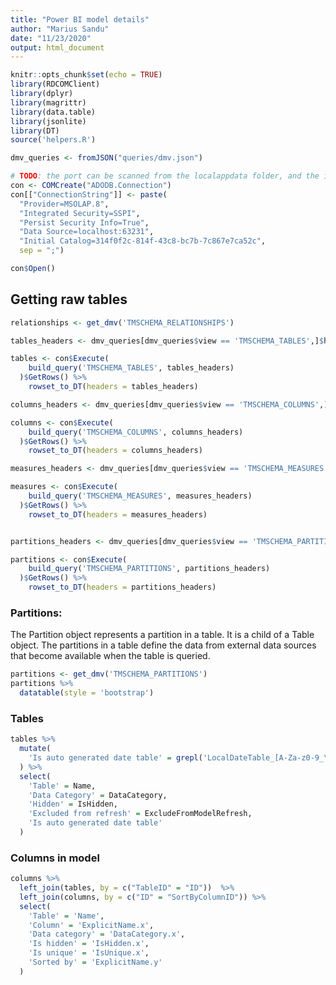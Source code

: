 ```yaml
---
title: "Power BI model details"
author: "Marius Sandu"
date: "11/23/2020"
output: html_document
---
```


```r
knitr::opts_chunk$set(echo = TRUE)
library(RDCOMClient)
library(dplyr)
library(magrittr)
library(data.table)
library(jsonlite)
library(DT)
source('helpers.R')

dmv_queries <- fromJSON("queries/dmv.json")
```


```r
# TODO: the port can be scanned from the localappdata folder, and the initial catalogue retrieved via a DMV query
con <- COMCreate("ADODB.Connection")
con[["ConnectionString"]] <- paste(
  "Provider=MSOLAP.8",
  "Integrated Security=SSPI",
  "Persist Security Info=True",
  "Data Source=localhost:63231",
  "Initial Catalog=314f0f2c-814f-43c8-bc7b-7c867e7ca52c",
  sep = ";")

con$Open()
``` 

## Getting raw tables

```r

relationships <- get_dmv('TMSCHEMA_RELATIONSHIPS')

tables_headers <- dmv_queries[dmv_queries$view == 'TMSCHEMA_TABLES',]$headers[[1]]

tables <- con$Execute(
    build_query('TMSCHEMA_TABLES', tables_headers)
  )$GetRows() %>%
    rowset_to_DT(headers = tables_headers)

columns_headers <- dmv_queries[dmv_queries$view == 'TMSCHEMA_COLUMNS',]$headers[[1]]

columns <- con$Execute(
    build_query('TMSCHEMA_COLUMNS', columns_headers)
  )$GetRows() %>%
    rowset_to_DT(headers = columns_headers) 

measures_headers <- dmv_queries[dmv_queries$view == 'TMSCHEMA_MEASURES',]$headers[[1]]

measures <- con$Execute(
    build_query('TMSCHEMA_MEASURES', measures_headers)
  )$GetRows() %>%
    rowset_to_DT(headers = measures_headers)


partitions_headers <- dmv_queries[dmv_queries$view == 'TMSCHEMA_PARTITIONS',]$headers[[1]]

partitions <- con$Execute(
    build_query('TMSCHEMA_PARTITIONS', partitions_headers)
  )$GetRows() %>%
    rowset_to_DT(headers = partitions_headers)

```

### Partitions:

The Partition object represents a partition in a table. It is a child of a Table object. The partitions in
a table define the data from external data sources that become available when the table is queried.

```r
partitions <- get_dmv('TMSCHEMA_PARTITIONS')
partitions %>%
  datatable(style = 'bootstrap')

```



### Tables

```r

tables %>%
  mutate(
    'Is auto generated date table' = grepl('LocalDateTable_[A-Za-z0-9_\\-]{36}', Name )
  ) %>%
  select(
    'Table' = Name,
    'Data Category' = DataCategory,
    'Hidden' = IsHidden,
    'Excluded from refresh' = ExcludeFromModelRefresh,
    'Is auto generated date table'
  )

```
### Columns in model

```r
columns %>%
  left_join(tables, by = c("TableID" = "ID"))  %>%
  left_join(columns, by = c("ID" = "SortByColumnID")) %>%
  select(
    'Table' = 'Name',
    'Column' = 'ExplicitName.x',
    'Data category' = 'DataCategory.x',
    'Is hidden' = 'IsHidden.x',
    'Is unique' = 'IsUnique.x',
    'Sorted by' = 'ExplicitName.y'
  )

```

